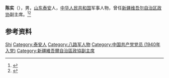{{Otheruses|other=名为陈实的其他人物|陈实}}

'''陈实'''（{{bd|1916年||1993年|}}），男，[[山东|山东]][[泰安|泰安]]人，[[中华人民共和国|中华人民共和国]]军事人物，曾任[[新疆维吾尔自治区政协|新疆维吾尔自治区政协]]副主席。<ref>{{Cite book|title=中华人民共和国职官志|author=何虎生, 李耀东, 向常福主编|publisher=中国社会出版社|year=2003|isbn=9787800883934|location=北京|pages=}}</ref><ref>{{Cite book|title=新疆百科知识辞典|author=蒲开夫, 朱一凡, 李行力主编|publisher=陕西人民出版社|year=2006|isbn=|location=西安|pages=}}</ref>

== 参考资料 ==
{{reflist}}

{{中国人物小作品}}

{{Authority control}}
{{DEFAULTSORT:Chen陈}}
[[Category:陈姓|Shi]]
[[Category:泰安人|Category:泰安人]]
[[Category:八路军人物|Category:八路军人物]]
[[Category:中国共产党党员_(1940年入党)|Category:中国共产党党员 (1940年入党)]]
[[Category:新疆維吾爾自治區政協副主席|Category:新疆維吾爾自治區政協副主席]]